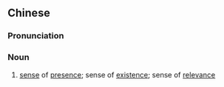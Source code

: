 ==Chinese==
{{zh-forms|type=21}}

===Pronunciation===
{{zh-pron
|m=cúnzàigǎn
|cat=n
}}

===Noun===
{{zh-noun}}

# [[sense]] of [[presence]]; sense of [[existence]]; sense of [[relevance]]